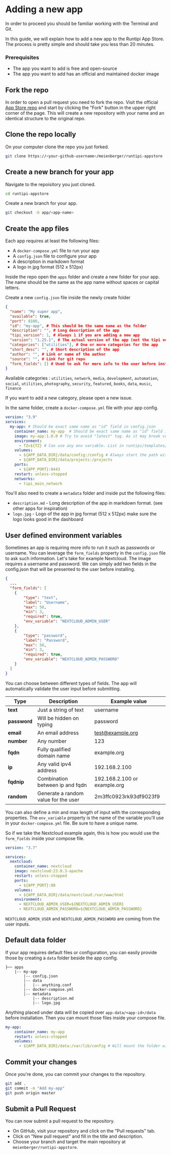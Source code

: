 
# Adding a new app

<Callout>
In order to proceed you should be familiar working with the Terminal and Git.
</Callout>

In this guide, we will explain how to add a new app to the Runtipi App Store. The process is pretty simple and should take you less than 20 minutes. 

### Prerequisites
- The app you want to add is free and open-source
- The app you want to add has an official and maintained docker image


## Fork the repo

In order to open a pull request you need to fork the repo. Visit the official [App Store repo](https://github.com/meienberger/runtipi-appstore) and start by clicking the "Fork" button in the upper right corner of the page.
This will create a new repository with your name and an identical structure to the original repo.

## Clone the repo locally

On your computer clone the repo you just forked.

```bash
git clone https://<your-github-username>/meienberger/runtipi-appstore
```

## Create a new branch for your app
Navigate to the repoisitory you just cloned.

```bash
cd runtipi-appstore
```

Create a new branch for your app.

```bash
git checkout -b app/<app-name>
```

## Create the app files

Each app requires at least the following files:
- A `docker-compose.yml` file to run your app
- A `config.json` file to configure your app
- A description in markdown format
- A logo in jpg format (512 x 512px)

Inside the repo open the `apps` folder and create a new folder for your app. The name should be the same as the app name without spaces or capital letters.

Create a new `config.json` file inside the newly create folder

```json
{
  "name": "My super app",
  "available": true,
  "port": 8100,
  "id": "my-app", # This should be the same name as the folder
  "description": "", # Long description of the app
  "tipi_version": 1, # Always 1 if you are adding a new app
  "version": "1.25.1", # The actual version of the app (not the tipi version)
  "categories": ["utilities"], # One or more categories for the app
  "short_desc": "", # Short description of the app
  "author": "", # Link or name of the author 
  "source": "", # Link for git repo
  "form_fields": [] # Used to ask for more info to the user before installing. Will be explained further
}
```

Available categories : `utilities`, `network`, `media`, `development`, `automation`, `social`, `utilities`, `photography`, `security`, `featured`, `books`, `data`, `music`, `finance`

If you want to add a new category, please open a new issue.

In the same folder, create a `docker-compose.yml` file with your app config.

```yml
version: "3.9"
services:
  my-app: # Should be exact same name as "id" field in config.json
    container_name: my-app  # Should be exact same name as "id" field in config.json
    image: my-app:1.0.0 # Try to avoid "latest" tag. As it may break configs in the future.
    environment:
      - TZ=${TZ} # Can use any env variable. List in runtipi/templates/env-sample
    volumes:
      - ${APP_DATA_DIR}/data/config:/config # Always start the path with ${APP_DATA_DIR}. This will put all data inside app-data/my-app/data
      - ${APP_DATA_DIR}/data/projects:/projects
    ports:
      - ${APP_PORT}:8443
    restart: unless-stopped
    networks:
      - tipi_main_network
```

You'll also need to create a `metadata` folder and inside put the following files:
- `description.md` - Long description of the app in markdown format. (see other apps for inspiration)
- `logo.jpg` - Logo of the app in jpg format (512 x 512px) make sure the logo looks good in the dashboard

## User defined environment variables
Sometimes an app is requiring more info to run it such as passwords or username. You can leverage the `form_fields` property in the `config.json` file to ask such information. Let's take for example Nextcloud. The image requires a username and password. We can simply add two fields in the config.json that will be presented to the user before installing.

```json
{
  ...
  "form_fields": [
    {
        "type": "text",
        "label": "Username",
        "max": 50,
        "min": 3,
        "required": true,
        "env_variable": "NEXTCLOUD_ADMIN_USER"
    },
    {
        "type": "password",
        "label": "Password",
        "max": 50,
        "min": 3,
        "required": true,
        "env_variable": "NEXTCLOUD_ADMIN_PASSWORD"
    }
  ]
}
```

You can choose between different types of fields. The app will automatically validate the user input before submitting.

| Type         | Description     | Example value |
|--------------|-----------------|------------|
| **text**     | Just a string of text      | username       |
| **password** | Will be hidden on typing  | password       |
| **email** | An email address | test@example.org |
| **number** | Any number | 123 |
| **fqdn** | Fully qualified domain name | example.org |
| **ip** | Any valid ipv4 address | 192.168.2.100 |
| **fqdnip** | Combination between ip and fqdn | 192.168.2.100 or example.org |
| **random** | Generate a random value for the user | 2m3ffc0923rk93df9023f9 |

You can also define a min and max length of input with the corresponding properties.
The `env_variable` property is the name of the variable you'll use in your `docker-compose.yml` file. Be sure to have a unique name.

So if we take the Nextcloud example again, this is how you would use the `form_fields` inside your compose file.

```yml
version: "3.7"

services:
  nextcloud:
    container_name: nextcloud
    image: nextcloud:23.0.3-apache
    restart: unless-stopped
    ports:
      - ${APP_PORT}:80
    volumes:
      - ${APP_DATA_DIR}/data/nextcloud:/var/www/html
    environment:
      - NEXTCLOUD_ADMIN_USER=${NEXTCLOUD_ADMIN_USER}
      - NEXTCLOUD_ADMIN_PASSWORD=${NEXTCLOUD_ADMIN_PASSWORD}
```

`NEXTCLOUD_ADMIN_USER` and `NEXTCLOUD_ADMIN_PASSWORD` are coming from the user inputs.

## Default data folder
If your app requires default files or configuration, you can easily provide those by creating a `data` folder beside the app config.

```
├── apps
    |-- my-app
        |-- config.json
        |-- data
        |   |-- anything.conf
        |-- docker-compose.yml
        |-- metadata
            |-- description.md
            |-- logo.jpg
```

Anything placed under data will be copied over `app-data/<app-id>/data` before installation. Then you can mount those files inside your compose file.

```yml
my-app:
    container_name: my-app
    restart: unless-stopped
    volumes:
      - ${APP_DATA_DIR}/data:/var/lib/config # Will mount the folder with `anything.conf` inside
```

## Commit your changes

Once you're done, you can commit your changes to the repository.

```bash
git add .
git commit -m "Add my-app"
git push origin master
```

## Submit a Pull Request

You can now submit a pull request to the repository.
- On GitHub, visit your repository and click on the "Pull requests" tab.
- Click on "New pull request" and fill in the title and description.
- Choose your branch and target the main repository at `meienberger/runtipi-appstore`.

